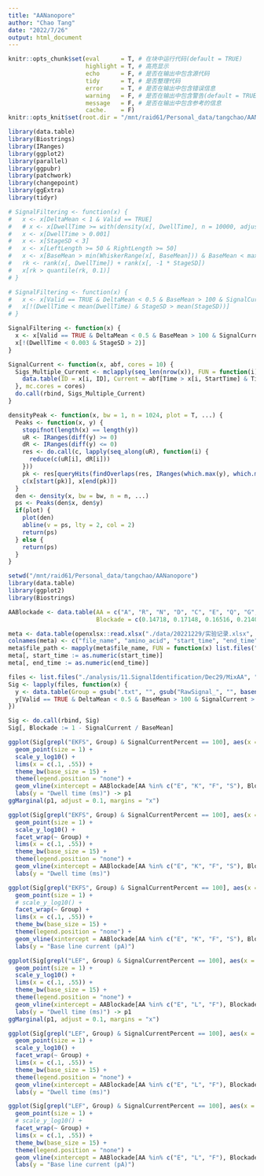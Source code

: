 ```yaml
---
title: "AANanopore"
author: "Chao Tang"
date: "2022/7/26"
output: html_document
---
```


```r
knitr::opts_chunk$set(eval      = T, # 在块中运行代码(default = TRUE)
                      highlight = T, # 高亮显示
                      echo      = F, # 是否在输出中包含源代码
                      tidy      = T, # 是否整理代码
                      error     = T, # 是否在输出中包含错误信息
                      warning   = F, # 是否在输出中包含警告(default = TRUE)
                      message   = F, # 是否在输出中包含参考的信息
                      cache.    = F)
knitr::opts_knit$set(root.dir = "/mnt/raid61/Personal_data/tangchao/AANanopore")
```

```r
library(data.table)
library(Biostrings)
library(IRanges)
library(ggplot2)
library(parallel)
library(ggpubr)
library(patchwork)
library(changepoint)
library(ggExtra)
library(tidyr)

# SignalFiltering <- function(x) {
#   x <- x[DeltaMean < 1 & Valid == TRUE]
#   # x <- x[DwellTime >= with(density(x[, DwellTime], n = 10000, adjust = 1), x[which.max(y)])]
#   x <- x[DwellTime > 0.001]
#   x <- x[StageSD < 3]
#   x <- x[LeftLength >= 50 & RightLength >= 50]
#   x <- x[BaseMean > min(WhiskerRange(x[, BaseMean])) & BaseMean < max(WhiskerRange(x[, BaseMean]))]
#   rk <- rank(x[, DwellTime]) + rank(x[, -1 * StageSD])
#   x[rk > quantile(rk, 0.1)]
# }

# SignalFiltering <- function(x) {
#   x <- x[Valid == TRUE & DeltaMean < 0.5 & BaseMean > 100 & SignalCurrent > 50 & SignalCurrentPercent == 100]
#   x[!(DwellTime < mean(DwellTime) & StageSD > mean(StageSD))]
# }

SignalFiltering <- function(x) {
  x <- x[Valid == TRUE & DeltaMean < 0.5 & BaseMean > 100 & SignalCurrent > 50]
  x[!(DwellTime < 0.003 & StageSD > 2)]
}

SignalCurrent <- function(x, abf, cores = 10) {
  Sigs_Multiple_Current <- mclapply(seq_len(nrow(x)), FUN = function(i) {
    data.table(ID = x[i, ID], Current = abf[Time > x[i, StartTime] & Time < x[i, EndTime], pA] / x[i, BaseMean])
  }, mc.cores = cores)
  do.call(rbind, Sigs_Multiple_Current)
}

densityPeak <- function(x, bw = 1, n = 1024, plot = T, ...) {
  Peaks <- function(x, y) {
    stopifnot(length(x) == length(y))
    uR <- IRanges(diff(y) >= 0)
    dR <- IRanges(diff(y) <= 0)
    res <- do.call(c, lapply(seq_along(uR), function(i) {
      reduce(c(uR[i], dR[i]))
    }))
    pk <- res[queryHits(findOverlaps(res, IRanges(which.max(y), which.max(y))))]
    c(x[start(pk)], x[end(pk)])
  }
  den <- density(x, bw = bw, n = n, ...)
  ps <- Peaks(den$x, den$y)
  if(plot) {
    plot(den)
    abline(v = ps, lty = 2, col = 2)
    return(ps)
  } else {
    return(ps)
  }
}
```

```r
setwd("/mnt/raid61/Personal_data/tangchao/AANanopore")
library(data.table)
library(ggplot2)
library(Biostrings)
```

```r
AABlockade <- data.table(AA = c("A", "R", "N", "D", "C", "E", "Q", "G", "H", "I", "L", "K", "M", "F", "P", "S", "T", "W", "Y", "V"), 
                         Blockade = c(0.14718, 0.17148, 0.16516, 0.21409, 0.18622, 0.24528, 0.1882, 0.12072, 0.24652, 0.20722, 0.1995, 0.16875, 0.19772, 0.22018, 0.2183, 0.13131, 0.16101, 0.22744, 0.21276, 0.19044))
```

```r
meta <- data.table(openxlsx::read.xlsx("./data/20221229/实验记录.xlsx", sheet = 2))
colnames(meta) <- c("file_name", "amino_acid", "start_time", "end_time")
meta$file_path <- mapply(meta$file_name, FUN = function(x) list.files("./data/20221229", x, full.names = T, recursive = T))
meta[, start_time := as.numeric(start_time)]
meta[, end_time := as.numeric(end_time)]
```

```r
files <- list.files("./analysis/11.SignalIdentification/Dec29/MixAA", "RawSignal", full.names = T)
Sig <- lapply(files, function(x) {
  y <- data.table(Group = gsub(".txt", "", gsub("RawSignal_", "", basename(x))), fread(x))
  y[Valid == TRUE & DeltaMean < 0.5 & BaseMean > 100 & SignalCurrent > 50]
})

Sig <- do.call(rbind, Sig)
Sig[, Blockade := 1 - SignalCurrent / BaseMean]
```

```r
ggplot(Sig[grepl("EKFS", Group) & SignalCurrentPercent == 100], aes(x = Blockade, y = DwellTime * 1000, colour = Group)) + 
  geom_point(size = 1) + 
  scale_y_log10() + 
  lims(x = c(.1, .55)) +
  theme_bw(base_size = 15) + 
  theme(legend.position = "none") + 
  geom_vline(xintercept = AABlockade[AA %in% c("E", "K", "F", "S"), Blockade]) + 
  labs(y = "Dwell time (ms)") -> p1
ggMarginal(p1, adjust = 0.1, margins = "x")
```

```r
ggplot(Sig[grepl("EKFS", Group) & SignalCurrentPercent == 100], aes(x = Blockade, y = DwellTime * 1000, colour = Group)) + 
  geom_point(size = 1) + 
  scale_y_log10() + 
  facet_wrap(~ Group) + 
  lims(x = c(.1, .55)) +
  theme_bw(base_size = 15) + 
  theme(legend.position = "none") + 
  geom_vline(xintercept = AABlockade[AA %in% c("E", "K", "F", "S"), Blockade]) + 
  labs(y = "Dwell time (ms)")
```


```r
ggplot(Sig[grepl("EKFS", Group) & SignalCurrentPercent == 100], aes(x = Blockade, y = BaseMean, colour = Group)) + 
  geom_point(size = 1) + 
  # scale_y_log10() + 
  facet_wrap(~ Group) + 
  lims(x = c(.1, .55)) +
  theme_bw(base_size = 15) + 
  theme(legend.position = "none") + 
  geom_vline(xintercept = AABlockade[AA %in% c("E", "K", "F", "S"), Blockade]) + 
  labs(y = "Base line current (pA)") 
```



```r
ggplot(Sig[grepl("LEF", Group) & SignalCurrentPercent == 100], aes(x = Blockade, y = DwellTime * 1000, colour = Group)) + 
  geom_point(size = 1) + 
  scale_y_log10() + 
  lims(x = c(.1, .55)) +
  theme_bw(base_size = 15) + 
  theme(legend.position = "none") + 
  geom_vline(xintercept = AABlockade[AA %in% c("E", "L", "F"), Blockade]) + 
  labs(y = "Dwell time (ms)") -> p1
ggMarginal(p1, adjust = 0.1, margins = "x")
```

```r
ggplot(Sig[grepl("LEF", Group) & SignalCurrentPercent == 100], aes(x = Blockade, y = DwellTime * 1000, colour = Group)) + 
  geom_point(size = 1) + 
  scale_y_log10() + 
  facet_wrap(~ Group) + 
  lims(x = c(.1, .55)) +
  theme_bw(base_size = 15) + 
  theme(legend.position = "none") + 
  geom_vline(xintercept = AABlockade[AA %in% c("E", "L", "F"), Blockade]) + 
  labs(y = "Dwell time (ms)")
```


```r
ggplot(Sig[grepl("LEF", Group) & SignalCurrentPercent == 100], aes(x = Blockade, y = BaseMean, colour = Group)) + 
  geom_point(size = 1) + 
  # scale_y_log10() + 
  facet_wrap(~ Group) + 
  lims(x = c(.1, .55)) +
  theme_bw(base_size = 15) + 
  theme(legend.position = "none") + 
  geom_vline(xintercept = AABlockade[AA %in% c("E", "L", "F"), Blockade]) + 
  labs(y = "Base line current (pA)") 
```












